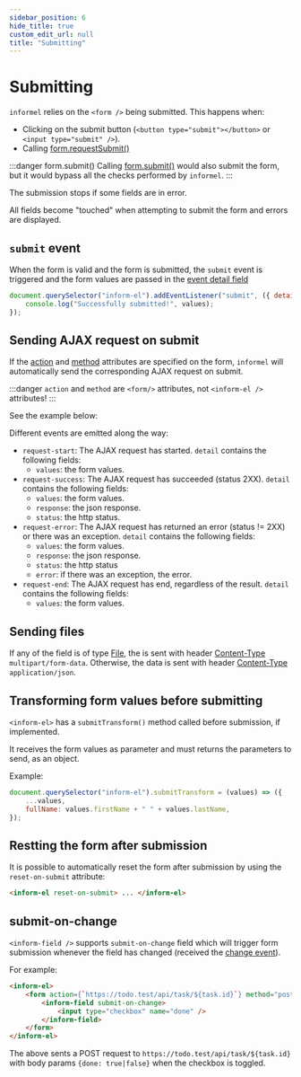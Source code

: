 ```yaml
---
sidebar_position: 6
hide_title: true
custom_edit_url: null
title: "Submitting"
---
```



# Submitting

`informel` relies on the `<form />` being submitted. This happens when:

-   Clicking on the submit button (`<button type="submit"></button>` or `<input type="submit" />`).
-   Calling [form.requestSubmit()](https://developer.mozilla.org/en-US/docs/Web/API/HTMLFormElement/requestSubmit)

:::danger form.submit()
Calling [form.submit()](https://developer.mozilla.org/en-US/docs/Web/API/HTMLFormElement/submit) would also submit the form, but it would bypass all the checks performed by `informel`.
:::

The submission stops if some fields are in error.

All fields become "touched" when attempting to submit the form and errors are displayed.

## `submit` event

When the form is valid and the form is submitted, the `submit` event is triggered and the form values are passed in the [event detail field](https://developer.mozilla.org/en-US/docs/Web/API/CustomEvent/detail)

```js
document.querySelector("inform-el").addEventListener("submit", ({ detail: { values } }) => {
    console.log("Successfully submitted!", values);
});
```

## Sending AJAX request on submit

If the [action](https://developer.mozilla.org/en-US/docs/Web/HTML/Element/form#attr-action) and [method](https://developer.mozilla.org/en-US/docs/Web/HTML/Element/form#attr-method) attributes are specified
on the form, `informel` will automatically send the corresponding AJAX request on submit.

:::danger `action` and `method` are `<form/>` attributes, not `<inform-el />` attributes!
:::

See the example below:

<JokesExample />

Different events are emitted along the way:

-   `request-start`: The AJAX request has started. `detail` contains the following fields:
    -   `values`: the form values.
-   `request-success`: The AJAX request has succeeded (status 2XX). `detail` contains the following fields:
    -   `values`: the form values.
    -   `response`: the json response.
    -   `status`: the http status.
-   `request-error`: The AJAX request has returned an error (status != 2XX) or there was an exception. `detail` contains the following fields:
    -   `values`: the form values.
    -   `response`: the json response.
    -   `status`: the http status
    -   `error`: if there was an exception, the error.
-   `request-end`: The AJAX request has end, regardless of the result. `detail` contains the following fields:
    -   `values`: the form values.

## Sending files

If any of the field is of type [File](https://developer.mozilla.org/en-US/docs/Web/API/File/File), the is sent with header [Content-Type](https://developer.mozilla.org/en-US/docs/Web/HTTP/Headers/Content-Type) `multipart/form-data`.
Otherwise, the data is sent with header [Content-Type](https://developer.mozilla.org/en-US/docs/Web/HTTP/Headers/Content-Type) `application/json`.

## Transforming form values before submitting

`<inform-el>` has a `submitTransform()` method called before submission, if implemented.

It receives the form values as parameter and must returns the parameters to send, as an object.

Example:

```js
document.querySelector("inform-el").submitTransform = (values) => ({
    ...values,
    fullName: values.firstName + " " + values.lastName,
});
```

## Restting the form after submission

It is possible to automatically reset the form after submission by using the `reset-on-submit` attribute:

```html
<inform-el reset-on-submit> ... </inform-el>
```

## submit-on-change

`<inform-field />` supports `submit-on-change` field which will trigger form submission whenever the field has
changed (received the [change event](https://developer.mozilla.org/en-US/docs/Web/API/HTMLElement/change_event)).

For example:

```html
<inform-el>
    <form action={`https://todo.test/api/task/${task.id}`} method="post">
        <inform-field submit-on-change>
            <input type="checkbox" name="done" />
        </inform-field>
    </form>
</inform-el>
```

The above sents a POST request to `https://todo.test/api/task/${task.id}` with body params `{done: true|false}` when
the checkbox is toggled.
